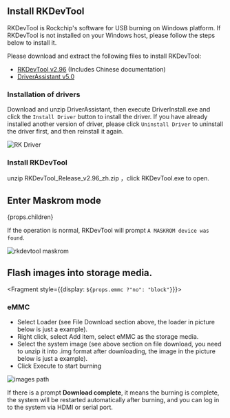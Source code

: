 
<h2> Install RKDevTool </h2>

RKDevTool is Rockchip's software for USB burning on Windows platform. If RKDevTool is not installed on your Windows host, please follow the steps below to install it.

Please download and extract the following files to install RKDevTool:

- [RKDevTool v2.96](https://dl.radxa.com/tools/windows/RKDevTool_Release_v2.96_zh.zip) (Includes Chinese documentation)
- [DriverAssistant v5.0](https://dl.radxa.com/tools/windows/DriverAssitant_v5.0.zip)

### Installation of drivers

Download and unzip DriverAssistant, then execute DriverInstall.exe and click the `Install Driver` button to install the driver.
If you have already installed another version of driver, please click `Uninstall Driver` to uninstall the driver first, and then reinstall it again.

![RK Driver](/img/configuration/RK-Driver-Assistant-Install-Uninstall.webp)

### Install RKDevTool

unzip RKDevTool_Release_v2.96_zh.zip ，click RKDevTool.exe to open.

## Enter Maskrom mode

<div>

{props.children}

</div>

If the operation is normal, RKDevTool will prompt `A MASKROM device was found`.

<img src="/img/rkdevtool/rkdevtool_maskrom.webp" alt="rkdevtool maskrom" />

## Flash images into storage media.

<Fragment style={{display: `${props.emmc ?"no": "block"}`}}>

### eMMC

- Select Loader (see File Download section above, the loader in picture below is just a example).
- Right click, select Add item, select eMMC as the storage media.
- Select the system image (see above section on file download, you need to unzip it into .img format after downloading, the image in the picture below is just a example).
- Click Execute to start burning

<img src={props.rkdevtool_emmc_img} alt="images path" />

If there is a prompt **Download complete**, it means the burning is complete, the system will be restarted automatically after burning, and you can log in to the system via HDMI or serial port.

</Fragment>
